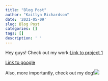 ```yaml
---
title: "Blog Post"
author: "Kaitlyn Richardson"
date: '2021-05-09'
slug: Blog Post
categories: []
tags: []
description: ' '
---
```

Hey guys! Check out my work:[Link to project 1](/project/project1/)

[Link to google](https://www.google.com)

Also, more importantly, check out my dog!![](/post/2021-05-09-blog-post_files/Screen Shot 2021-05-09 at 6.43.50 PM.png)